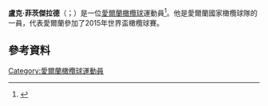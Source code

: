 {{expand|time=2015-11-22T03:10:43+00:00}}
'''盧克·菲茨傑拉德'''（{{lang-en|Luke Fitzgerald}}；{{bd|1987年|9月13日}}）是一位[[愛爾蘭|愛爾蘭]][[橄欖球|橄欖球]]運動員<ref name="irishtimes">{{Cite web |url=http://www.irishtimes.com/newspaper/sport/2009/0502/1224245841854.html |title=A little bit of Fitzy is all you need |access-date=2015-11-22 |archive-date=2012-10-14 |archive-url=https://web.archive.org/web/20121014065257/http://www.irishtimes.com/newspaper/sport/2009/0502/1224245841854.html |dead-url=no }}</ref>。他是愛爾蘭國家橄欖球隊的一員，代表愛爾蘭參加了2015年世界盃橄欖球賽。
==參考資料==
{{Reflist}}
[[Category:愛爾蘭橄欖球運動員|Category:愛爾蘭橄欖球運動員]]